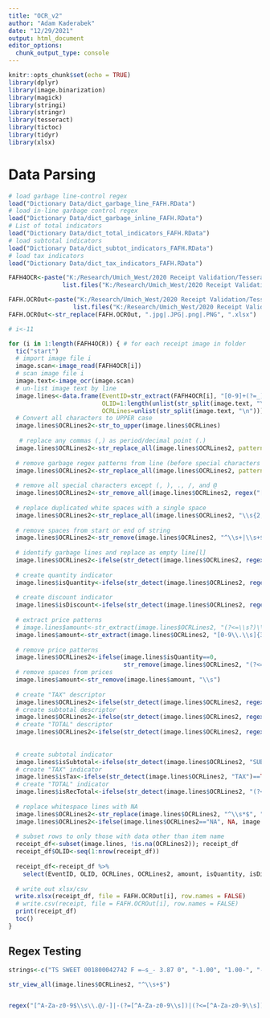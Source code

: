 ---
title: "OCR_v2"
author: "Adam Kaderabek"
date: "12/29/2021"
output: html_document
editor_options: 
  chunk_output_type: console
---

```{r setup, include=FALSE}
knitr::opts_chunk$set(echo = TRUE)
library(dplyr)
library(image.binarization)
library(magick)
library(stringi)
library(stringr)
library(tesseract)
library(tictoc)
library(tidyr)
library(xlsx)
```

# Data Parsing

```{r}
# load garbage line-control regex
load("Dictionary Data/dict_garbage_line_FAFH.RData")
# load in-line garbage control regex
load("Dictionary Data/dict_garbage_inline_FAFH.RData")
# List of total indicators
load("Dictionary Data/dict_total_indicators_FAFH.RData")
# load subtotal indicators
load("Dictionary Data/dict_subtot_indicators_FAFH.RData")
# load tax indicators
load("Dictionary Data/dict_tax_indicators_FAFH.RData")

FAFH4OCR<-paste("K:/Research/Umich_West/2020 Receipt Validation/TesseractOCR/04 FAFH Processed/FAFH Ready/", 
               list.files("K:/Research/Umich_West/2020 Receipt Validation/TesseractOCR/04 FAFH Processed/FAFH Ready/"), sep="")

FAFH.OCROut<-paste("K:/Research/Umich_West/2020 Receipt Validation/TesseractOCR/04 FAFH Processed/Processed/Second Pass/", 
                  list.files("K:/Research/Umich_West/2020 Receipt Validation/TesseractOCR/04 FAFH Processed/FAFH Ready/"), sep="")
FAFH.OCROut<-str_replace(FAFH.OCROut, ".jpg|.JPG|.png|.PNG", ".xlsx")

```


```{r}
# i<-11

for (i in 1:length(FAFH4OCR)) { # for each receipt image in folder
  tic("start")
  # import image file i
  image.scan<-image_read(FAFH4OCR[i])
  # scan image file i
  image.text<-image_ocr(image.scan)
  # un-list image text by line
  image.lines<-data.frame(EventID=str_extract(FAFH4OCR[i], "[0-9]+(?=_)"), 
                          OLID=1:length(unlist(str_split(image.text, "\n"))),
                          OCRLines=unlist(str_split(image.text, "\n")))
  # Convert all characters to UPPER case
  image.lines$OCRLines2<-str_to_upper(image.lines$OCRLines)
 
   # replace any commas (,) as period/decimal point (.)
  image.lines$OCRLines2<-str_replace_all(image.lines$OCRLines2, pattern = ",", replacement = ".")
  
  # remove garbage regex patterns from line (before special characters in order to get dates and times removed)
  image.lines$OCRLines2<-str_replace_all(image.lines$OCRLines2, pattern = regex(paste(garbageregex, collapse = "|")), replacement = "")
  
  # remove all special characters except (, ), ., /, and @
  image.lines$OCRLines2<-str_remove_all(image.lines$OCRLines2, regex("[^A-Z0-9\\s\\.@/)(]"))
  
  # replace duplicated white spaces with a single space
  image.lines$OCRLines2<-str_replace_all(image.lines$OCRLines2, "\\s{2,}", " ") 
  
  # remove spaces from start or end of string
  image.lines$OCRLines2<-str_remove(image.lines$OCRLines2, "^\\s+|\\s+$")
  
  # identify garbage lines and replace as empty line[l]
  image.lines$OCRLines2<-ifelse(str_detect(image.lines$OCRLines2, regex(paste(garbageline, collapse = "|")))==TRUE, "", image.lines$OCRLines2)
  
  # create quantity indicator
  image.lines$isQuantity<-ifelse(str_detect(image.lines$OCRLines2, regex("@"))==TRUE, 1 ,0)
  
  # create discount indicator
  image.lines$isDiscount<-ifelse(str_detect(image.lines$OCRLines2, regex("DISC|MANAGER"))==TRUE, 1 ,0)
  
  # extract price patterns
  # image.lines$amount<-str_extract(image.lines$OCRLines2, "(?<=\\s?)\\d{0,2}\\s?\\.\\d{2}$|\\d{0,2}\\s*\\.\\d{2}$(?=.{0,1})")
  image.lines$amount<-str_extract(image.lines$OCRLines2, "[0-9\\.\\s]{3,8}$")
  
  # remove price patterns
  image.lines$OCRLines2<-ifelse(image.lines$isQuantity==0, 
                                str_remove(image.lines$OCRLines2, "(?<=\\s?)\\d{0,3}\\s?\\.\\d+$|\\d{0,3}\\s*\\.\\d+$(?=.{0,1})"), image.lines$OCRLines2)
  # remove spaces from prices
  image.lines$amount<-str_remove(image.lines$amount, "\\s")
  
  # create "TAX" descriptor
  image.lines$OCRLines2<-ifelse(str_detect(image.lines$OCRLines2, regex(paste(tax.indicators, collapse = "|")))==TRUE, "TAX", image.lines$OCRLines2)
  # create subtotal descriptor
  image.lines$OCRLines2<-ifelse(str_detect(image.lines$OCRLines2, regex(paste(subtotal.indicators, collapse = "|")))==TRUE, "SUBTOTAL", image.lines$OCRLines2)
  # create "TOTAL" descriptor
  image.lines$OCRLines2<-ifelse(str_detect(image.lines$OCRLines2, regex(paste(total.indicators, collapse = "|")))==TRUE, "TOTAL", image.lines$OCRLines2)
  
  
  # create subtotal indicator
  image.lines$isSubtotal<-ifelse(str_detect(image.lines$OCRLines2, "SUBTOTAL")==TRUE & !is.na(image.lines$amount), 1, 0)
  # create "TAX" indicator
  image.lines$isTax<-ifelse(str_detect(image.lines$OCRLines2, "TAX")==TRUE & !is.na(image.lines$amount), 1, 0)
  # create "TOTAL" indicator
  image.lines$isRecTotal<-ifelse(str_detect(image.lines$OCRLines2, "(?<!.)TOTAL")==TRUE & !is.na(image.lines$amount), 1 ,0)
  
  # replace whitespace lines with NA
  image.lines$OCRLines2<-str_replace(image.lines$OCRLines2, "^\\s*$", "NA")
  image.lines$OCRLines2<-ifelse(image.lines$OCRLines2=="NA", NA, image.lines$OCRLines2)
  
  # subset rows to only those with data other than item name
  receipt_df<-subset(image.lines, !is.na(OCRLines2)); receipt_df
  receipt_df$OLID<-seq(1:nrow(receipt_df))
  
  receipt_df<-receipt_df %>%
    select(EventID, OLID, OCRLines, OCRLines2, amount, isQuantity, isDiscount, isSubtotal, isTax, isRecTotal)
  
  # write out xlsx/csv
  write.xlsx(receipt_df, file = FAFH.OCROut[i], row.names = FALSE)
  # write.csv(receipt, file = FAFH.OCROut[i], row.names = FALSE)
  print(receipt_df)
  toc()
}


```

## Regex Testing
```{r}
strings<-c("TS SWEET 001800042742 F =—s_- 3.87 0", "-1.00", "1.00-", "- 1.00", "- .56", "1.25 -", ".25 -", "BREAD 007874298199 F = =—ss« 1.00 0", "GOLDEN GRHM 001600027516 F 2.98 0", "2.02 lb @ 1 lb /0.62 1.05 N", "1 @ 2/6.00 N ", "1@2/6.00", "8463841384618 2.8/3" )

str_view_all(image.lines$OCRLines2, "^\\s+$")


regex("[^A-Za-z0-9$\\s\\.@/-]|-(?=[^A-Za-z0-9\\s])|(?<=[^A-Za-z0-9\\s])-\\s|(?<!@.{1,9})/", ignore_case = TRUE)# remove special characters with hyphens unless they are close to a number. Keep "/" if line contains preceding "@"
```




